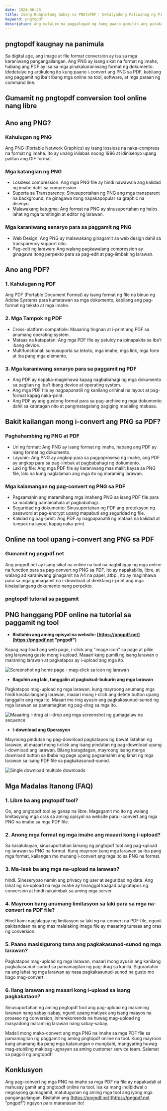 ```yaml
---
date: 2024-06-28
title: Isang Kumpletong Gabay sa PNGtoPDF： Detalyadong Paliwanag ng Pinakamahusay na Mga Tool at Praktikal na Tip
keyword: pngtopdf
description: Ang malalim na paggalugad ng kung paano gamitin ang pinakamahusay na mga tool upang mabilis na ma-convert ang mga PNG na larawan sa mga PDF file ay ibinibigay ang mga detalyadong tutorial at sagot sa mga karaniwang tanong upang matulungan kang madaling makamit ang mahusay na conversion.
---
```


## pngtopdf kaugnay na panimula

Sa digital age, ang image at file format conversion ay isa sa mga karaniwang pangangailangan. Ang PNG ay isang sikat na format ng imahe, habang ang PDF ay isa sa mga pinakakaraniwang format ng dokumento. Idedetalye ng artikulong ito kung paano i-convert ang PNG sa PDF, kabilang ang paggamit ng iba't ibang mga online na tool, software, at mga paraan ng command line.

## Gumamit ng pngtopdf conversion tool online nang libre
<PngToPdf />

## Ano ang PNG?

### Kahulugan ng PNG
Ang PNG (Portable Network Graphics) ay isang lossless na naka-compress na format ng imahe. Ito ay unang inilabas noong 1996 at idinisenyo upang palitan ang GIF format.
### Mga katangian ng PNG

- Lossless compression: Ang mga PNG file ay hindi nawawala ang kalidad ng imahe dahil sa compression.
- Suporta sa Transparency: Sinusuportahan ng PNG ang mga transparent na background, na ginagawa itong napakapopular sa graphic na disenyo.
- Malawakang katugma: Ang format na PNG ay sinusuportahan ng halos lahat ng mga tumitingin at editor ng larawan.

### Mga karaniwang senaryo para sa paggamit ng PNG

- Web Design: Ang PNG ay malawakang ginagamit sa web design dahil sa transparency support nito.
- Pag-edit ng larawan: Ang walang pagkawalang compression ay ginagawa itong perpekto para sa pag-edit at pag-iimbak ng larawan.

## Ano ang PDF?
### 1. Kahulugan ng PDF
Ang PDF (Portable Document Format) ay isang format ng file na binuo ng Adobe Systems para kumatawan sa mga dokumento, kabilang ang pag-format ng teksto at mga imahe.
### 2. Mga Tampok ng PDF
- Cross-platform compatible: Maaaring tingnan at i-print ang PDF sa anumang operating system.
- Mataas na katapatan: Ang mga PDF file ay patuloy na ipinapakita sa iba't ibang device.
- Multifunctional: sumusuporta sa teksto, mga imahe, mga link, mga form at iba pang mga elemento.

### 3. Mga karaniwang senaryo para sa paggamit ng PDF
- Ang PDF ay napaka-maginhawa kapag nagbabahagi ng mga dokumento sa pagitan ng iba't ibang device at operating system.
- Ang mga PDF file ay nagpapanatili ng kanilang orihinal na layout at pag-format kapag naka-print.
- Ang PDF ay ang gustong format para sa pag-archive ng mga dokumento dahil sa katatagan nito at pangmatagalang pagiging madaling mabasa.


## Bakit kailangan mong i-convert ang PNG sa PDF?
### Paghahambing ng PNG at PDF
- Uri ng format: Ang PNG ay isang format ng imahe, habang ang PDF ay isang format ng dokumento.
- Layunin: Ang PNG ay angkop para sa pagpoproseso ng imahe, ang PDF ay angkop para sa pag-iimbak at pagbabahagi ng dokumento.
- Laki ng file: Ang mga PDF file ay karaniwang mas maliit kaysa sa PNG file, lalo na kung naglalaman ang mga ito ng maraming larawan.

### Mga kalamangan ng pag-convert ng PNG sa PDF
- Pagsamahin ang maramihang mga imaheng PNG sa isang PDF file para sa madaling pamamahala at pagbabahagi.
- Seguridad ng dokumento: Sinusuportahan ng PDF ang proteksyon ng password at pag-encrypt upang mapabuti ang seguridad ng file.
- Kalidad ng pag-print: Ang PDF ay nagpapanatili ng mataas na kalidad at tumpak na layout kapag naka-print.

## Online na tool upang i-convert ang PNG sa PDF

### Gumamit ng pngpdf.net
Ang pngpdf.net ay isang sikat na online na tool na nagbibigay ng mga online na function para sa pag-convert ng PNG sa PDF. Ito ay napakabilis, libre, at walang ad karaniwang ginagamit na A4 na papel, atbp., ito ay maginhawa para sa mga gumagamit na i-download at direktang i-print ang mga kinakailangang dokumento nang perpekto.

### pngtopdf tutorial sa paggamit
## PNG hanggang PDF online na tutorial sa paggamit ng tool

- **Bisitahin ang aming opisyal na website: [https://pngpdf.net](https://pngpdf.net "pngpdf")**

 Kapag nag-load ang web page, i-click ang "image icon" sa page at piliin ang larawang gusto mong i-upload. Maaari kang pumili ng isang larawan o maraming larawan at pagkatapos ay i-upload ang mga ito.

 ![Screenshot ng home page - mag-click sa icon ng larawan](https://cdn-images.pngpdf.net/step1.png "Screenshot ng home page - mag-click sa icon ng larawan")

- **Baguhin ang laki, tanggalin at pagbukud-bukurin ang mga larawan**

 Pagkatapos mag-upload ng mga larawan, kung mayroong anumang mga hindi kinakailangang larawan, maaari mong i-click ang delete button upang tanggalin ang mga ito. Maaari mo ring ayusin ang pagkakasunud-sunod ng mga larawan sa pamamagitan ng pag-drag sa mga ito.

 ![Maaaring i-drag at i-drop ang mga screenshot ng gumagalaw na sequence](https://cdn-images.pngpdf.net/step2.png "Ang mga screenshot ng gumagalaw na sequence-ay maaaring i-drag at i-drop")

- **I-download ang Operasyon**

 Mayroong pindutan ng pag-download pagkatapos ng bawat listahan ng larawan, at maaari mong i-click ang isang pindutan ng pag-download upang i-download ang larawan. Bilang karagdagan, mayroong isang merge download button sa ibaba ng page upang pagsamahin ang lahat ng mga larawan sa isang PDF file sa pagkakasunud-sunod.

 ![Single download multiple downloads](https://cdn-images.pngpdf.net/step3.png "Single download multiple downloads")




## Mga Madalas Itanong (FAQ)

### 1. Libre ba ang pngtopdf tool?
Oo, ang pngtopdf tool ay ganap na libre. Magagamit mo ito ng walang limitasyong mga oras sa aming opisyal na website para i-convert ang mga PNG na imahe sa mga PDF file.

### 2. Anong mga format ng mga imahe ang maaari kong i-upload?
Sa kasalukuyan, sinusuportahan lamang ng pngtopdf tool ang pag-upload ng larawan sa PNG na format. Kung mayroon kang mga larawan sa iba pang mga format, kailangan mo munang i-convert ang mga ito sa PNG na format.

### 3. Ma-leak ba ang mga na-upload na larawan?
hindi. Sineseryoso namin ang privacy ng user at seguridad ng data. Ang lahat ng na-upload na mga imahe ay tinanggal kaagad pagkatapos ng conversion at hindi nakaimbak sa aming mga server.

### 4. Mayroon bang anumang limitasyon sa laki para sa mga na-convert na PDF file?
Hindi kami naglalagay ng limitasyon sa laki ng na-convert na PDF file, ngunit pakitandaan na ang mas malalaking image file ay maaaring tumaas ang oras ng conversion.

### 5. Paano masisigurong tama ang pagkakasunod-sunod ng mga larawan?
Pagkatapos mag-upload ng mga larawan, maaari mong ayusin ang kanilang pagkakasunud-sunod sa pamamagitan ng pag-drag sa kanila. Siguraduhin na ang lahat ng mga larawan ay nasa pagkakasunud-sunod na gusto mo bago mag-convert.

### 6. Ilang larawan ang maaari kong i-upload sa isang pagkakataon?
Sinusuportahan ng aming pngtopdf tool ang pag-upload ng maraming larawan nang sabay-sabay, ngunit upang matiyak ang isang maayos na proseso ng conversion, inirerekomenda na huwag mag-upload ng masyadong maraming larawan nang sabay-sabay.

Madali mong mako-convert ang mga PNG na imahe sa mga PDF file sa pamamagitan ng paggamit ng aming pngtopdf online na tool. Kung mayroon kang anumang iba pang mga katanungan o mungkahi, mangyaring huwag mag-atubiling makipag-ugnayan sa aming customer service team. Salamat sa pagpili ng pngtopdf!

## Konklusyon

Ang pag-convert ng mga PNG na imahe sa mga PDF na file ay napakadali at mahusay gamit ang pngtopdf online na tool. Isa ka mang indibidwal o negosyong gumagamit, matutugunan ng aming mga tool ang iyong mga pangangailangan. Bisitahin ang [https://pngpdf.net](https://pngpdf.net "pngpdf") ngayon para maranasan ito!